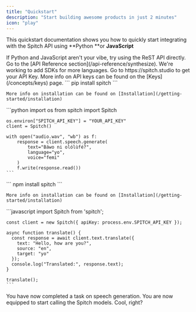 ```yaml
---
title: "Quickstart"
description: "Start building awesome products in just 2 minutes"
icon: "play"
---
```


This quickstart documentation shows you how to quickly start integrating with the Spitch API using \*\*Python \*\*or **JavaScript**

<Tip>
  If Python and JavaScript aren't your vibe, try using the ReST API directly. Go to the [API Reference section](/api-reference/synthesize).
  We're working to add SDKs for more languages.
</Tip>

<Steps>
  <Step title='"Get API Key"' icon='"key"'>
    Go to https://spitch.studio to get your API Key. More info on API keys can be found on the [Keys](/concepts/keys) page.
  </Step>
  <Step title='"Install the Python library"' icon='"terminal"'>
    ```
    pip install spitch
    ```

    More info on installation can be found on [Installation](/getting-started/installation)
  </Step>
  <Step title='"Sample Code (Python)"' icon="terminal">
    ```python
    import os
    from spitch import Spitch
    
    os.environ["SPITCH_API_KEY"] = "YOUR_API_KEY"
    client = Spitch()
    
    with open("audio.wav", "wb") as f:
        response = client.speech.generate(
            text="Báwo ni olólùfé?",
            language="yo",
            voice="femi"
        )
        f.write(response.read())
    ```
  </Step>
  <Step title='"Install the Node package"' icon='"gift"'>
    ```
    npm install spitch
    ```

    More info on installation can be found on [Installation](/getting-started/installation)
  </Step>
  <Step title='"Sample Code (JavaScript)"' icon="terminal">
    ```javascript
    import Spitch from 'spitch';
    
    const client = new Spitch({ apiKey: process.env.SPITCH_API_KEY });
    
    async function translate() {
      const response = await client.text.translate({
        text: "Hello, how are you?",
        source: "en",
        target: "yo"
      });
      console.log("Translated:", response.text);
    }
    
    translate();
    ```
  </Step>
  <Step title="Congratulations!" icon="gift">
    You have now completed a task on speech generation. You are now equipped to start calling the Spitch models. Cool, right?
  </Step>
</Steps>